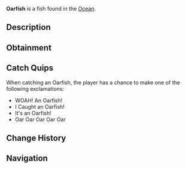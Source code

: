 {{FishInfobox
|image          = Oarfish.png
|rarity         = Mythical
|sea            = First Sea
|location       = [[Ocean]]
|sublocation    = 
|sources        = Fishing Rod
|radar_location = 
|prog_speed     = -30
|xp             = 2000
|weather        = Foggy
|time           = 
|season         = Winter
|bait           = Squid
|base_weight    = 250
|base_value     = 4000
|weight_range   = 100
|base_chance    = 0.01
|base_resil     = 15
}}
'''Oarfish''' is a {{Rarity|Mythical}} fish found in the [[Ocean]].

== Description ==
{{Description|The Oarfish is a massive, snake-like creatures that dwell in the deep ocean. they are often mistaken for sea serpents or mythical creatures. Their presence is considered an omen by many ancient cultures.|Bestiary Entry}}

== Obtainment ==
{{Fish Availability|
Ancient Isle/Algae Hunt
Atlantis/Surrounding Ocean
Forsaken Shores/Algae Hunt
LEGO Pool/Studolodon Hunt
Lovestorm/Normal
Lovestorm/Supercharged
Megalodon Hunt/Eclipse and Weekend
Megalodon Hunt/Normal
Mushgrove Swamp/Algae Hunt
Ocean/Deep Ocean
Orca Migration/Ancient
Orca Migration/Normal
Snowcap Island/Algae Hunt
Whale Migration/Moby
Whale Migration/Normal
|top_rods      = 
Leviathan's Fang Rod\32604.31\125799.87;
Free Spirit Rod\29398.65\129753;
Trident Rod\27011.39\119216.66;
Great Rod of Oscar\24073.1\70131.44;
Ethereal Prism Rod\23075.31\73784.57;
Lucky Rod\12650.19\56016.08;
Resourceful Rod\17497.15\59606.64;
Azure Of Lagoon\22388.22\89313.77;
Firefly Rod\20194.68\87469.92;
Brick Built Rod\13213.82\57066.6;
Fungal Rod\15144.67\68367.02;
Astralhook Rod\23021\74071.47;
No-Life Rod\22734.21\83440.34;
Seraphic Rod\22486.41\75902.54;
Rod Of The Forgotten Fang\20862.33\73589.79;
Challenger's Rod\20435.03\73842.14;
Blazebringer Rod\19517.35\71253.51;
Rod Of The Depths\18588.83\65702.42;
Zeus Rod\18311.86\66907.93;
Rod Of The Exalted One\18269.33\62346.82;
Verdant Shear Rod\18151.46\67991.06;
Depthseeker Rod\16758.66\64032.39;
Avalanche Rod\14992.17\56986.62;
Volcanic Rod\14278.73\52869.6;
Steady Rod\5051.92\23486.22
|recommended   = Trident Rod
}}

== Catch Quips ==
When catching an Oarfish, the player has a chance to make one of the following exclamations:
* WOAH! An Oarfish!
* I Caught an Oarfish!
* It's an Oarfish!
* Oar Oar Oar Oar Oar

== Change History ==
{{Change History|{{subst:Current Version}}}}

== Navigation ==
{{Fish Navbox|Ocean}}